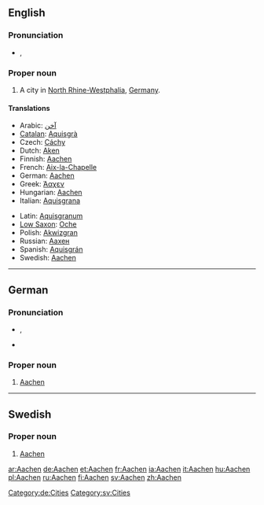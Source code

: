 {{wikipedia}}
==English==

===Pronunciation===
* {{IPA|/'ɑːkən/}}, {{SAMPA|/"A:k@n/}}

===Proper noun===
{{infl|en|proper noun}}

# A city in [[North Rhine-Westphalia]], [[Germany]].

====Translations====
{{top}}
* Arabic: [[آخن]]
* [[Catalan]]: [[Aquisgrà]]
* Czech: [[Cáchy]]
* Dutch: [[Aken]]
* Finnish: [[#Finnish|Aachen]]
* French: [[Aix-la-Chapelle]]
* German: [[#German|Aachen]]
* Greek: [[Άαχεν]]
* Hungarian: [[#Hungarian|Aachen]]
* Italian: [[Aquisgrana]]
{{mid}}
* Latin: [[Aquisgranum]] {{n}}
* [[Low Saxon]]: [[Oche]]
* Polish: [[Akwizgran]]
* Russian: [[Aaxeн]] {{m}}
* Spanish: [[Aquisgrán]]
* Swedish: [[#Swedish|Aachen]]
{{bottom}}

----

==German==

===Pronunciation===
* {{IPA|/ˈaːxən/}}, {{SAMPA|/"a:x@n/}}
* {{audio|De-Aachen.ogg|Audio}}

===Proper noun===
{{infl|de|proper noun}}

# [[#English|Aachen]]

[[Category:de:Cities]]

----

==Swedish==

===Proper noun===
{{infl|sv|proper noun}}

# [[#English|Aachen]]

[[Category:sv:Cities]]

[[ar:Aachen]]
[[de:Aachen]]
[[et:Aachen]]
[[fr:Aachen]]
[[ia:Aachen]]
[[it:Aachen]]
[[hu:Aachen]]
[[pl:Aachen]]
[[ru:Aachen]]
[[fi:Aachen]]
[[sv:Aachen]]
[[zh:Aachen]]